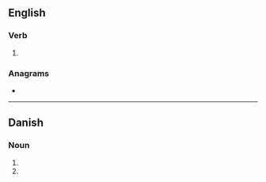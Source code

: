 ==English==

===Verb===
{{head|en|verb form}}

# {{en-third-person singular of|skud}}

===Anagrams===
* {{anagrams|en|dusks}}

----

==Danish==

===Noun===
{{head|da|noun form|g=n}}

# {{genitive singular indefinite of|skud|lang=da}}
# {{genitive plural indefinite of|skud|lang=da}}